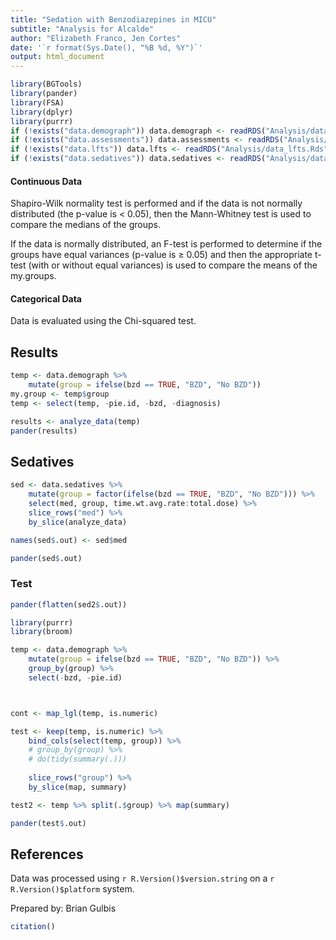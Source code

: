 ```yaml
---
title: "Sedation with Benzodiazepines in MICU"
subtitle: "Analysis for Alcalde"
author: "Elizabeth Franco, Jen Cortes"
date: '`r format(Sys.Date(), "%B %d, %Y")`'
output: html_document
---
```


```r
library(BGTools)
library(pander)
library(FSA)
library(dplyr)
library(purrr)
if (!exists("data.demograph")) data.demograph <- readRDS("Analysis/data_demograph.Rds")
if (!exists("data.assessments")) data.assessments <- readRDS("Analysis/data_assessments.Rds")
if (!exists("data.lfts")) data.lfts <- readRDS("Analysis/data_lfts.Rds")
if (!exists("data.sedatives")) data.sedatives <- readRDS("Analysis/data_sedatives.Rds")
```

#### Continuous Data

Shapiro-Wilk normality test is performed and if the data is not normally distributed (the p-value is < 0.05), then the Mann-Whitney test is used to compare the medians of the groups.

If the data is normally distributed, an F-test is performed to determine if the groups have equal variances (p-value is $\ge$ 0.05) and then the appropriate t-test (with or without equal variances) is used to compare the means of the my.groups.

#### Categorical Data

Data is evaluated using the Chi-squared test. 

## Results

```r
temp <- data.demograph %>%
    mutate(group = ifelse(bzd == TRUE, "BZD", "No BZD"))
my.group <- temp$group
temp <- select(temp, -pie.id, -bzd, -diagnosis)

results <- analyze_data(temp)
pander(results)
```

## Sedatives

```r
sed <- data.sedatives %>% 
    mutate(group = factor(ifelse(bzd == TRUE, "BZD", "No BZD"))) %>%
    select(med, group, time.wt.avg.rate:total.dose) %>%
    slice_rows("med") %>%
    by_slice(analyze_data)

names(sed$.out) <- sed$med

pander(sed$.out)
```

### Test

```r
pander(flatten(sed2$.out))

```


```r
library(purrr)
library(broom)

temp <- data.demograph %>%
    mutate(group = ifelse(bzd == TRUE, "BZD", "No BZD")) %>%
    group_by(group) %>%
    select(-bzd, -pie.id)



cont <- map_lgl(temp, is.numeric)

test <- keep(temp, is.numeric) %>% 
    bind_cols(select(temp, group)) %>% 
    # group_by(group) %>%
    # do(tidy(summary(.)))
    
    slice_rows("group") %>% 
    by_slice(map, summary)

test2 <- temp %>% split(.$group) %>% map(summary)

pander(test$.out)
```

## References

Data was processed using `r R.Version()$version.string` on a `r R.Version()$platform` system.

Prepared by: Brian Gulbis

```r
citation()
```
